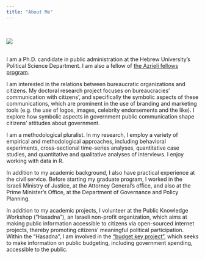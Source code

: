 ```yaml
---
title: "About Me"
---
```

<br>
<div style="width:200px; height=200px">
![](saaralonbarkat.jpg)
</div>
 
<br>
I am a Ph.D. candidate in public administration at the Hebrew University's Political Science Department. I am also a fellow of [the Azrieli fellows program](http://fellows.azrielifoundation.org/). 

I am interested in the relations between bureaucratic organizations and citizens. My doctoral research project focuses on bureaucracies' communication with citizens', and specifically the symbolic aspects of these communications, which are prominent in the use of branding and marketing tools (e.g. the use of logos, images, celebrity endorsements and the like). I explore how symbolic aspects in government public communication shape citizens' attitudes about government. 

I am a methodological pluralist. In my research, I employ a variety of empirical and methodological approaches, including behavioral experiments, cross-sectional time-series analyses, quantitative case studies, and quantitative and qualitative analyses of interviews. I enjoy working with data in R.

In addition to my academic background, I also have practical experience at the civil service. Before starting my graduate program, I worked in the Israeli Ministry of Justice, at the Attorney General's office, and also at the Prime Minister's Office, at the Department of Governance and Policy Planning. 

In addition to my academic projects, I volunteer at the Public Knowledge Workshop ("Hasadna"), an Israeli non-profit organization, which aims at making public information accessible to citizens via open-sourced internet projects, thereby promoting citizens' meaningful political participation. Within the "Hasadna", I am involved in the ["budget key project"](www.obudget.org), which seeks to make information on public budgeting, including government spending, accessible to the public.
